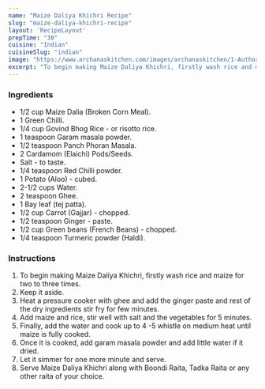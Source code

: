 ---
name: "Maize Daliya Khichri Recipe"
slug: "maize-daliya-khichri-recipe"
layout: 'RecipeLayout'
prepTime: "30"
cuisine: "Indian"
cuisineSlug: "indian"
image: "https://www.archanaskitchen.com/images/archanaskitchen/1-Author/ruby_pathak-yahoo.com/Maize_Dahliya_Khichri.jpg"
excerpt: "To begin making Maize Daliya Khichri, firstly wash rice and maize for two to three times"
---

### Ingredients

- 1/2 cup Maize Dalia (Broken Corn Meal).
- 1 Green Chilli.
- 1/4 cup Govind Bhog Rice - or risotto rice.
- 1 teaspoon Garam masala powder.
- 1/2 teaspoon Panch Phoran Masala.
- 2 Cardamom (Elaichi) Pods/Seeds.
- Salt - to taste.
- 1/4 teaspoon Red Chilli powder.
- 1 Potato (Aloo) - cubed.
- 2-1/2 cups Water.
- 2 teaspoon Ghee.
- 1 Bay leaf (tej patta).
- 1/2 cup Carrot (Gajjar) - chopped.
- 1/2 teaspoon Ginger - paste.
- 1/2 cup Green beans (French Beans) - chopped.
- 1/4 teaspoon Turmeric powder (Haldi).

### Instructions

1. To begin making Maize Daliya Khichri, firstly wash rice and maize for two to three times.
1. Keep it aside.
1. Heat a pressure cooker with ghee and add the ginger paste and rest of the dry ingredients stir fry for few minutes.
1. Add maize and rice, stir well with salt and the vegetables for 5 minutes.
1. Finally, add the water and cook up to 4 -5 whistle on medium heat until maize is fully cooked.
1. Once it is cooked, add garam masala powder and add little water if it dried.
1. Let it simmer for one more minute and serve.
1. Serve Maize Daliya Khichri along with Boondi Raita, Tadka Raita or any other raita of your choice.
